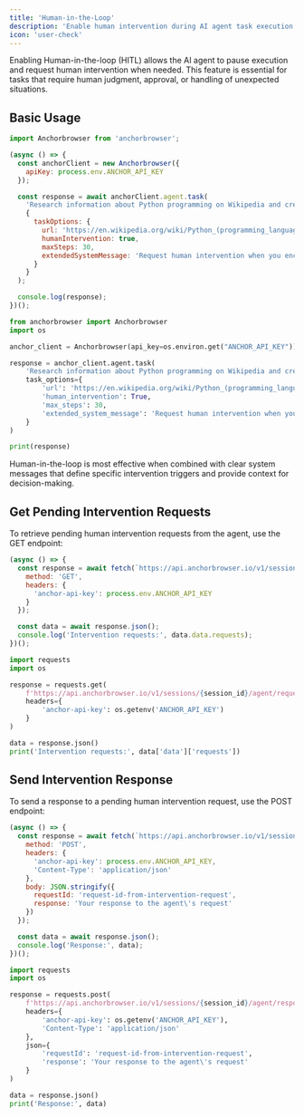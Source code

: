```yaml
---
title: 'Human-in-the-Loop'
description: 'Enable human intervention during AI agent task execution'
icon: 'user-check'
---
```


Enabling Human-in-the-loop (HITL) allows the AI agent to pause execution and request human intervention when needed. This feature is essential for tasks that require human judgment, approval, or handling of unexpected situations.

## Basic Usage

<CodeGroup>

```javascript node.js
import Anchorbrowser from 'anchorbrowser';

(async () => {
  const anchorClient = new Anchorbrowser({
    apiKey: process.env.ANCHOR_API_KEY
  });

  const response = await anchorClient.agent.task(
    'Research information about Python programming on Wikipedia and create a summary. Ask for human verification if you find any controversial or disputed information.',
    {
      taskOptions: {
        url: 'https://en.wikipedia.org/wiki/Python_(programming_language)',
        humanIntervention: true,
        maxSteps: 30,
        extendedSystemMessage: 'Request human intervention when you encounter disputed or controversial claims about Python'
      }
    }
  );

  console.log(response);
})();
```

```python python
from anchorbrowser import Anchorbrowser
import os

anchor_client = Anchorbrowser(api_key=os.environ.get("ANCHOR_API_KEY"))

response = anchor_client.agent.task(
    'Research information about Python programming on Wikipedia and create a summary. Ask for human verification if you find any controversial or disputed information.',
    task_options={
        'url': 'https://en.wikipedia.org/wiki/Python_(programming_language)',
        'human_intervention': True,
        'max_steps': 30,
        'extended_system_message': 'Request human intervention when you encounter disputed or controversial claims about Python'
    }
)

print(response)
```

</CodeGroup>
<Tip>
Human-in-the-loop is most effective when combined with clear system messages that define specific intervention triggers and provide context for decision-making.
</Tip>

## Get Pending Intervention Requests

To retrieve pending human intervention requests from the agent, use the GET endpoint:

<CodeGroup>

```javascript node.js
(async () => {
  const response = await fetch(`https://api.anchorbrowser.io/v1/sessions/${sessionId}/agent/requested-human-intervention`, {
    method: 'GET',
    headers: {
      'anchor-api-key': process.env.ANCHOR_API_KEY
    }
  });

  const data = await response.json();
  console.log('Intervention requests:', data.data.requests);
})();
```

```python python
import requests
import os

response = requests.get(
    f'https://api.anchorbrowser.io/v1/sessions/{session_id}/agent/requested-human-intervention',
    headers={
        'anchor-api-key': os.getenv('ANCHOR_API_KEY')
    }
)

data = response.json()
print('Intervention requests:', data['data']['requests'])
```

</CodeGroup>

## Send Intervention Response

To send a response to a pending human intervention request, use the POST endpoint:

<CodeGroup>

```javascript node.js
(async () => {
  const response = await fetch(`https://api.anchorbrowser.io/v1/sessions/${sessionId}/agent/respond-to-human-intervention`, {
    method: 'POST',
    headers: {
      'anchor-api-key': process.env.ANCHOR_API_KEY,
      'Content-Type': 'application/json'
    },
    body: JSON.stringify({
      requestId: 'request-id-from-intervention-request',
      response: 'Your response to the agent\'s request'
    })
  });

  const data = await response.json();
  console.log('Response:', data);
})();
```

```python python
import requests
import os

response = requests.post(
    f'https://api.anchorbrowser.io/v1/sessions/{session_id}/agent/respond-to-human-intervention',
    headers={
        'anchor-api-key': os.getenv('ANCHOR_API_KEY'),
        'Content-Type': 'application/json'
    },
    json={
        'requestId': 'request-id-from-intervention-request',
        'response': 'Your response to the agent\'s request'
    }
)

data = response.json()
print('Response:', data)
```

</CodeGroup>


